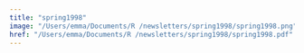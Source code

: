 ```yaml
---
title: "spring1998"
image: "/Users/emma/Documents/R /newsletters/spring1998/spring1998.png"
href: "/Users/emma/Documents/R /newsletters/spring1998/spring1998.pdf"
---
```

